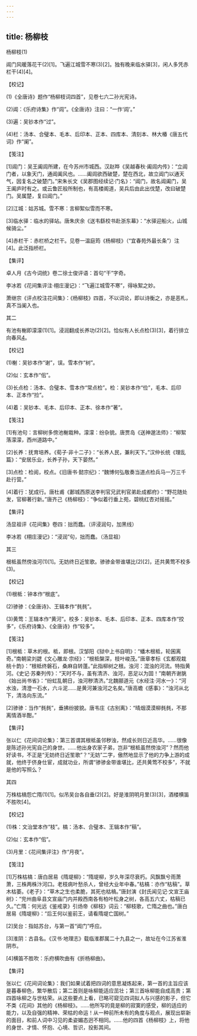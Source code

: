 ```yaml
---
---
---
```

title: 杨柳枝
---



杨柳枝(1)


阊门风暖落花干(2)[1]。飞遍江城雪不寒(3)[2]。独有晚来临水驿[3]，闲人多凭赤栏干(4)[4]。





【校记】


(1)《全唐诗》题作“杨柳枝词四首”，见卷七六二孙光宪诗。

(2)阊：《乐府诗集》作“闾”。《全唐诗》注曰：“一作‘闾’。”

(3)遍：吴钞本作“过”。

(4)栏：汤本、合璧本、毛本、后印本、正本、四库本、清刻本、林大椿《唐五代词》作“阑”。





【笺注】


[1]阊门：吴王阖闾所建，在今苏州市城西。汉赵晔《吴越春秋·阖闾内传》：“立阊门者，以象天门，通阊阖风也。……阖闾欲西破楚，楚在西北，故立阊门以通天气，因复名之破楚门。”宋朱长文《吴郡图经续记·门名》：“阊门，故名阊阖门，吴王阖庐时有之。或云鲁匠般所制也，有高楼阁道，吴兵后由此出伐楚，改曰破楚门。吴属楚，复曰阊门。”

[2]江城：姑苏城。雪不寒：言柳絮似雪而不寒。

[3]临水驿：临水的驿站。唐朱庆余《送韦繇校书赴浙东幕》：“水驿迎船火，山城候骑尘。”

[4]赤栏干：赤栏桥之栏干。见卷一温庭筠《杨柳枝》（“宜春苑外最长条”）注[4]。此泛指桥栏。





【集评】


卓人月《古今词统》卷二徐士俊评语：首句“干”字奇。

李冰若《花间集评注·栩庄漫记》：“飞遍江城雪不寒”，得咏絮之妙。

萧继宗《评点校注花间集》：《杨柳枝》四首，不以词论，即以诗衡之，亦是恶札，真不当阑入也。





其二


有池有榭即濛濛(1)[1]。浸润翻成长养功(2)[2]。恰似有人长点检(3)[3]，着行排立向春风[4](4)。





【校记】


(1)榭：吴钞本作“谢”，误。雪本作“树”。

(2)似：玄本作“佀”。

(3)长点检：汤本、合璧本、雪本作“常点检”。检：吴钞本作“俭”，毛本、后印本、正本作“捡”。

(4)着：吴钞本、毛本、后印本、正本、徐本作“著”。





【笺注】


[1]有池句：言柳树多傍池榭栽种。濛濛：纷杂貌。唐贾岛《送神邈法师》：“柳絮落濛濛，西州道路中。”

[2]长养：抚育培养。《荀子·非十二子》：“长养人民，兼利天下。”汉仲长统《理乱篇》：“安居乐业，长养子孙，天下晏然。”

[3]点检：检阅，校点。《旧唐书·懿宗纪》：“魏博何弘敬奏当道点检兵马一万三千赴行营。”

[4]着行：犹成行。唐杜甫《郪城西原送李判官兄武判官弟赴成都府》：“野花随处发，官柳著行新。”唐齐己《杨柳枝》：“争似着行垂上苑，碧桃红杏对摇摇。”





【集评】


汤显祖评《花间集》卷四：拙而蠢。（评浸润句，加黑线）

李冰若《栩庄漫记》：“浸润”句，拙而蠢。（汤显祖）





其三


根柢虽然傍浊河(1)[1]。无妨终日近笙歌。骖骖金带谁堪比(2)[2]，还共黄莺不校多(3)。





【校记】


(1)根柢：钟本作“根底”。

(2)骖骖：《全唐诗》、王辑本作“毵毵”。

(3)黄莺：王辑本作“黄河”。校多：吴钞本、毛本、后印本、正本、四库本作“挍多”，《乐府诗集》、《全唐诗》作“较多”。





【笺注】


[1]根柢：草木的根。柢，即根。汉邹阳《狱中上书自明》：“蟠木根柢，轮囷离奇。”南朝梁刘勰《文心雕龙·宗经》：“根柢槃深，枝叶峻茂。”唐章孝标《玄都观栽桃十韵》：“根柢终磐石，桑麻自转蓬。”此指柳树之根。浊河：混浊的河流。特指黄河。《史记·苏秦列传》：“天时不与，虽有清济、浊河，恶足以为固！”南朝齐谢朓《始出尚书省》：“纷虹乱朝日，浊河秽清济。”北魏郦道元《水经注·河水一》：“河水浊，清澄一石水，六斗泥……是黄河兼浊河之名矣。”唐高蟾《感事》：“浊河从北下，清洛向东流。”

[2]骖骖：当作“毵毵”，垂拂纷披貌。唐韦庄《古别离》：“晴烟漠漠柳毵毵，不那离情酒半酣。”





【集评】


张以仁《花间词论集》：第三首谓其根柢虽邻秽浊，然成长则日近高华。……很像是陈述孙光宪自己的身世。……他出身农家子弟，岂非“根柢虽然傍浊河”？然而他好读书，不正是“无妨终日近笙歌”？“无妨”二字，傲然地显示了他的力争上游的成就，他终于侪身仕宦，成就功业，所谓“骖骖金带谁堪比，还共黄莺不校多”，不就是他的写照么？





其四


万株枯槁怨亡隋(1)[1]。似吊吴台各自垂(2)[2]。好是淮阴明月里(3)[3]，酒楼横笛不胜吹[4]。





【校记】


(1)株：文治堂本作“枝”。槁：汤本、合璧本、王辑本作“稿”。

(2)似：玄本作“佀”。

(3)月里：《花间集评注》作“月夜”。





【笺注】


[1]万株枯槁：唐白居易《隋堤柳》：“隋堤柳，岁久年深尽衰朽。风飘飘兮雨萧萧，三株两株汴河口。老枝病叶愁杀人，曾经大业年中春。”枯槁：亦作“枯稿”。草木枯萎。《老子》：“草木之生也柔脆，其死也枯槁。”唐封演《封氏闻见记·文宣王庙树》：“兖州曲阜县文宣庙门内并殿西南各有柏叶松身之树，各高五六丈，枯稿已久。”亡隋：何光远《鉴戒录》引炀帝《柳枝》词云：“柳枝歌，亡隋之曲也。”唐白居易《隋堤柳》：“后王何以鉴前王，请看隋堤亡国树。”

[2]吴台：指姑苏台，与第一首“阊门”呼应。

[3]淮阴：古县名。《汉书·地理志》载临淮郡属二十九县之一，故址在今江苏省淮阴市。

[4]横笛不胜吹：乐府横吹曲有《折杨柳曲》。





【集评】


张以仁《花间词论集》：我们如果试着把四词的意思凝炼起来，第一首的主旨应该是暮春柳色，繁华散后；第二首则是咏柳能适应茁壮；第三首咏柳能自成高贵；第四首咏柳之与世枯荣。从这些要点上看，已略可窥见四词拟人与兴感的影子，但它不类《花间》其他的《杨柳枝》。……他所写的竟是柳的寂寞的感受，柳的适应的能力，以及自强的精神、荣枯的命运！从一种前所未有的角度与观点，展现出崭新的面目，和前人词中习见的柔姿媚态迥不相同。……他的四首《杨柳枝》上，将他的身世、才情、怀抱、心境、哲识，投影其间。